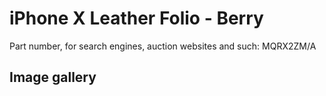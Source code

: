 
# iPhone X Leather Folio - Berry

Part number, for search engines, auction websites and such: MQRX2ZM/A

## Image gallery

<div style={{ width: "768px" }}>
  <GalleryComponent
    images={[
      {
        original: "/everysource/MQRX2.png",
        thumbnail: "/everypreview/MQRX2.png",
      },
      {
        original: "/everysource/MQRX2_AV1_SILVER.png",
        thumbnail: "/everypreview/MQRX2_AV1_SILVER.png",
      },
      {
        original: "/everysource/MQRX2_AV2.png",
        thumbnail: "/everypreview/MQRX2_AV2.png",
      }
    ]}
  />
</div>